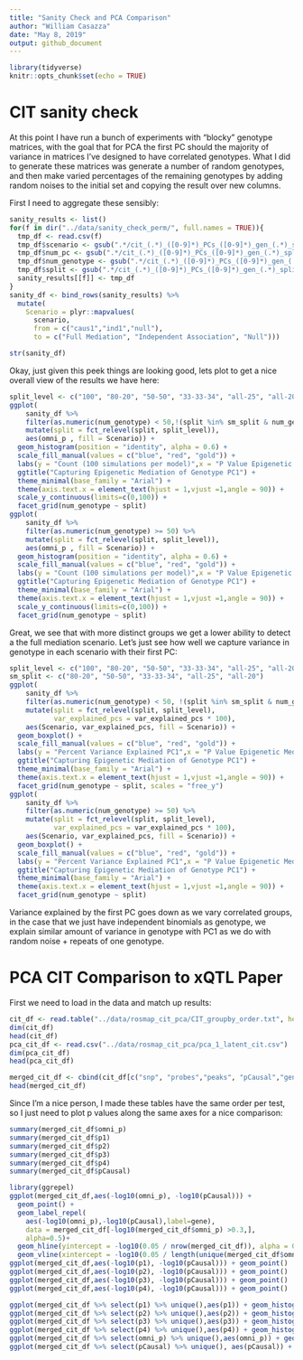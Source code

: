 ```yaml
---
title: "Sanity Check and PCA Comparison"
author: "William Casazza"
date: "May 8, 2019"
output: github_document
---
```


```r
library(tidyverse)
knitr::opts_chunk$set(echo = TRUE)
```
# CIT sanity check
At this point I have run a bunch of experiments with "blocky"  genotype matrices, with the goal that for PCA the first PC should the majority of variance in matrices I've designed to have correlated genotypes. What I did to generate these matrices was generate a number of random genotypes, and then make varied percentages of the remaining genotypes by adding random noises to the initial set and copying the result over new columns. 

First I need to aggregate these sensibly:
```r
sanity_results <- list()
for(f in dir("../data/sanity_check_perm/", full.names = TRUE)){
  tmp_df <- read.csv(f)
  tmp_df$scenario <- gsub(".*/cit_(.*)_([0-9]*)_PCs_([0-9]*)_gen_(.*)_split.csv", "\\1", f)
  tmp_df$num_pc <- gsub(".*/cit_(.*)_([0-9]*)_PCs_([0-9]*)_gen_(.*)_split.csv", "\\2", f)
  tmp_df$num_genotype <- gsub(".*/cit_(.*)_([0-9]*)_PCs_([0-9]*)_gen_(.*)_split.csv", "\\3", f)
  tmp_df$split <- gsub(".*/cit_(.*)_([0-9]*)_PCs_([0-9]*)_gen_(.*)_split.csv", "\\4", f)
  sanity_results[[f]] <- tmp_df
}
sanity_df <- bind_rows(sanity_results) %>%
  mutate(
    Scenario = plyr::mapvalues(
      scenario,
      from = c("caus1","ind1","null"), 
      to = c("Full Mediation", "Independent Association", "Null")))

str(sanity_df)
```
Okay, just given this peek things are looking good, lets plot to get a nice overall view of the results we have here:
```r
split_level <- c("100", "80-20", "50-50", "33-33-34", "all-25", "all-20", "all")
ggplot(
    sanity_df %>% 
    filter(as.numeric(num_genotype) < 50,!(split %in% sm_split & num_genotype == 1)) %>% 
    mutate(split = fct_relevel(split, split_level)), 
    aes(omni_p , fill = Scenario)) + 
  geom_histogram(position = "identity", alpha = 0.6) + 
  scale_fill_manual(values = c("blue", "red", "gold")) + 
  labs(y = "Count (100 simulations per model)",x = "P Value Epigenetic Mediation") + 
  ggtitle("Capturing Epigenetic Mediation of Genotype PC1") +
  theme_minimal(base_family = "Arial") +
  theme(axis.text.x = element_text(hjust = 1,vjust =1,angle = 90)) +
  scale_y_continuous(limits=c(0,100)) + 
  facet_grid(num_genotype ~ split)
ggplot(
    sanity_df %>% 
    filter(as.numeric(num_genotype) >= 50) %>% 
    mutate(split = fct_relevel(split, split_level)),
    aes(omni_p , fill = Scenario)) + 
  geom_histogram(position = "identity", alpha = 0.6) + 
  scale_fill_manual(values = c("blue", "red", "gold")) + 
  labs(y = "Count (100 simulations per model)",x = "P Value Epigenetic Mediation") + 
  ggtitle("Capturing Epigenetic Mediation of Genotype PC1") +
  theme_minimal(base_family = "Arial") +
  theme(axis.text.x = element_text(hjust = 1,vjust =1,angle = 90)) +
  scale_y_continuous(limits=c(0,100)) + 
  facet_grid(num_genotype ~ split)
```
Great, we see that with more distinct groups we get a lower ability to detect a the full mediation scenario.
Let's just see how well we capture variance in genotype in each scenario with their first PC:
```r
split_level <- c("100", "80-20", "50-50", "33-33-34", "all-25", "all-20", "all")
sm_split <- c("80-20", "50-50", "33-33-34", "all-25", "all-20")
ggplot(
    sanity_df %>% 
    filter(as.numeric(num_genotype) < 50, !(split %in% sm_split & num_genotype == 1)) %>% 
    mutate(split = fct_relevel(split, split_level),
           var_explained_pcs = var_explained_pcs * 100),
    aes(Scenario, var_explained_pcs, fill = Scenario)) + 
  geom_boxplot() + 
  scale_fill_manual(values = c("blue", "red", "gold")) + 
  labs(y = "Percent Variance Explained PC1",x = "P Value Epigenetic Mediation") + 
  ggtitle("Capturing Epigenetic Mediation of Genotype PC1") +
  theme_minimal(base_family = "Arial") +
  theme(axis.text.x = element_text(hjust = 1,vjust =1,angle = 90)) +
  facet_grid(num_genotype ~ split, scales = "free_y")
ggplot(
    sanity_df %>% 
    filter(as.numeric(num_genotype) >= 50) %>% 
    mutate(split = fct_relevel(split, split_level),
           var_explained_pcs = var_explained_pcs * 100),
    aes(Scenario, var_explained_pcs, fill = Scenario)) + 
  geom_boxplot() + 
  scale_fill_manual(values = c("blue", "red", "gold")) + 
  labs(y = "Percent Variance Explained PC1",x = "P Value Epigenetic Mediation") + 
  ggtitle("Capturing Epigenetic Mediation of Genotype PC1") +
  theme_minimal(base_family = "Arial") +
  theme(axis.text.x = element_text(hjust = 1,vjust =1,angle = 90)) +
  facet_grid(num_genotype ~ split)
```
Variance explained by the first PC goes down as we vary correlated groups, in the case that we just have independent binomials as genotype, we explain similar amount of variance in genotype with PC1 as we do with random noise + repeats of one genotype.

# PCA CIT Comparison to xQTL Paper
First we need to load in the data and match up results:
```r
cit_df <- read.table("../data/rosmap_cit_pca/CIT_groupby_order.txt", header = TRUE)
dim(cit_df)
head(cit_df)
pca_cit_df <- read.csv("../data/rosmap_cit_pca/pca_1_latent_cit.csv")
dim(pca_cit_df)
head(pca_cit_df)

merged_cit_df <- cbind(cit_df[c("snp", "probes","peaks", "pCausal","gene")], pca_cit_df[c("p1","p2","p3","p4","omni_p")])
head(merged_cit_df)
```
Since I'm a nice person, I made these tables have the same order per test, so I just need to plot p values along the same axes for a nice comparison:
```r
summary(merged_cit_df$omni_p)
summary(merged_cit_df$p1)
summary(merged_cit_df$p2)
summary(merged_cit_df$p3)
summary(merged_cit_df$p4)
summary(merged_cit_df$pCausal)
```
```r
library(ggrepel)
ggplot(merged_cit_df,aes(-log10(omni_p), -log10(pCausal))) +
  geom_point() +
  geom_label_repel(
    aes(-log10(omni_p),-log10(pCausal),label=gene), 
    data = merged_cit_df[-log10(merged_cit_df$omni_p) >0.3,],
    alpha=0.5)+
  geom_hline(yintercept = -log10(0.05 / nrow(merged_cit_df)), alpha = 0.5, color = "red")+
  geom_vline(xintercept = -log10(0.05 / length(unique(merged_cit_df$omni_p))), alpha = 0.5, color = "red")
ggplot(merged_cit_df,aes(-log10(p1), -log10(pCausal))) + geom_point()
ggplot(merged_cit_df,aes(-log10(p2), -log10(pCausal))) + geom_point()
ggplot(merged_cit_df,aes(-log10(p3), -log10(pCausal))) + geom_point()
ggplot(merged_cit_df,aes(-log10(p4), -log10(pCausal))) + geom_point()

```

```r
ggplot(merged_cit_df %>% select(p1) %>% unique(),aes(p1)) + geom_histogram()
ggplot(merged_cit_df %>% select(p2) %>% unique(),aes(p2)) + geom_histogram()
ggplot(merged_cit_df %>% select(p3) %>% unique(),aes(p3)) + geom_histogram()
ggplot(merged_cit_df %>% select(p4) %>% unique(),aes(p4)) + geom_histogram()
ggplot(merged_cit_df %>% select(omni_p) %>% unique(),aes(omni_p)) + geom_histogram()
ggplot(merged_cit_df %>% select(pCausal) %>% unique(), aes(pCausal)) + geom_histogram()
```
 
